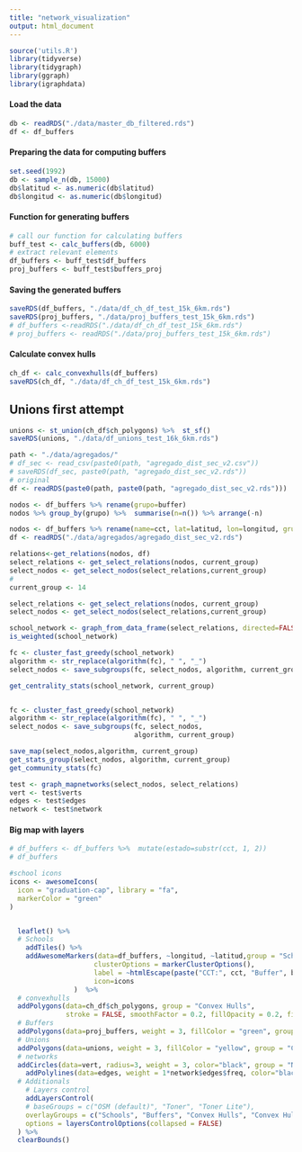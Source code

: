 ```yaml
---
title: "network_visualization"
output: html_document
---
```


```r
source('utils.R')
library(tidyverse)
library(tidygraph)
library(ggraph)
library(igraphdata)
```

#### Load the data
```r
db <- readRDS("./data/master_db_filtered.rds")
df <- df_buffers
```

#### Preparing the data for computing buffers
```r
set.seed(1992)
db <- sample_n(db, 15000)
db$latitud <- as.numeric(db$latitud)
db$longitud <- as.numeric(db$longitud)
```

#### Function for generating buffers
```r
# call our function for calculating buffers
buff_test <- calc_buffers(db, 6000)
# extract relevant elements
df_buffers <- buff_test$df_buffers
proj_buffers <- buff_test$buffers_proj
```


#### Saving the generated buffers
```r
saveRDS(df_buffers, "./data/df_ch_df_test_15k_6km.rds")
saveRDS(proj_buffers, "./data/proj_buffers_test_15k_6km.rds")
# df_buffers <-readRDS("./data/df_ch_df_test_15k_6km.rds")
# proj_buffers <- readRDS("./data/proj_buffers_test_15k_6km.rds")
```

#### Calculate convex hulls
```r
ch_df <- calc_convexhulls(df_buffers)
saveRDS(ch_df, "./data/df_ch_df_test_15k_6km.rds")
```

## Unions first attempt
```r
unions <- st_union(ch_df$ch_polygons) %>%  st_sf()
saveRDS(unions, "./data/df_unions_test_16k_6km.rds")
```


```r
path <- "./data/agregados/"
# df_sec <- read_csv(paste0(path, "agregado_dist_sec_v2.csv"))
# saveRDS(df_sec, paste0(path, "agregado_dist_sec_v2.rds"))
# original
df <- readRDS(paste0(path, paste0(path, "agregado_dist_sec_v2.rds")))

```

```r
nodos <- df_buffers %>% rename(grupo=buffer)
nodos %>% group_by(grupo) %>%  summarise(n=n()) %>% arrange(-n)
```


```r
nodos <- df_buffers %>% rename(name=cct, lat=latitud, lon=longitud, grupo=buffer)
df <- readRDS("./data/agregados/agregado_dist_sec_v2.rds")

relations<-get_relations(nodos, df)
select_relations <- get_select_relations(nodos, current_group)
select_nodos <- get_select_nodos(select_relations,current_group)
# 
current_group <- 14

select_relations <- get_select_relations(nodos, current_group)
select_nodos <- get_select_nodos(select_relations,current_group)

school_network <- graph_from_data_frame(select_relations, directed=FALSE, vertices=select_nodos)
is_weighted(school_network)

fc <- cluster_fast_greedy(school_network)
algorithm <- str_replace(algorithm(fc), " ", "_")
select_nodos <- save_subgroups(fc, select_nodos, algorithm, current_group)

get_centrality_stats(school_network, current_group)


fc <- cluster_fast_greedy(school_network)
algorithm <- str_replace(algorithm(fc), " ", "_")
select_nodos <- save_subgroups(fc, select_nodos,
                               algorithm, current_group)

save_map(select_nodos,algorithm, current_group)
get_stats_group(select_nodos, algorithm, current_group)
get_community_stats(fc) 
```

```r
test <- graph_mapnetworks(select_nodos, select_relations)
vert <- test$verts
edges <- test$edges
network <- test$network
```



#### Big map with layers
```r
# df_buffers <- df_buffers %>%  mutate(estado=substr(cct, 1, 2))
# df_buffers
```

```r
#school icons
icons <- awesomeIcons(
  icon = "graduation-cap", library = "fa",
  markerColor = "green"
)


  leaflet() %>%
  # Schools
    addTiles() %>% 
    addAwesomeMarkers(data=df_buffers, ~longitud, ~latitud,group = "Schools",
                     clusterOptions = markerClusterOptions(),
                     label = ~htmlEscape(paste("CCT:", cct, "Buffer", buffer)),
                     icon=icons
                )  %>% 
  # convexhulls
  addPolygons(data=ch_df$ch_polygons, group = "Convex Hulls",
              stroke = FALSE, smoothFactor = 0.2, fillOpacity = 0.2, fillColor="red") %>% 
  # Buffers
  addPolygons(data=proj_buffers, weight = 3, fillColor = "green", group = "Buffers") %>%
  # Unions
  addPolygons(data=unions, weight = 3, fillColor = "yellow", group = "Convex Hull Unions") %>% 
  # networks
  addCircles(data=vert, radius=3, weight = 3, color="black", group = "Networks") %>%
    addPolylines(data=edges, weight = 1*network$edges$freq, color="black", group = "Networks") %>%
  # Additionals
    # Layers control
    addLayersControl(
    # baseGroups = c("OSM (default)", "Toner", "Toner Lite"),
    overlayGroups = c("Schools", "Buffers", "Convex Hulls", "Convex Hull Unions", "Networks"),
    options = layersControlOptions(collapsed = FALSE)
  ) %>% 
  clearBounds()
```










